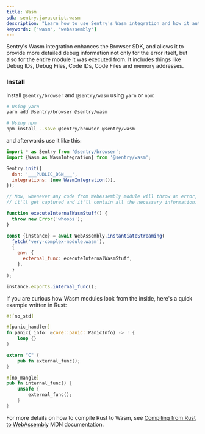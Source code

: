 ```yaml
---
title: Wasm
sdk: sentry.javascript.wasm
description: "Learn how to use Sentry's Wasm integration and how it automatically reports errors and exceptions in your Wasm module."
keywords: ['wasm', 'webassembly']
---
```


Sentry's Wasm integration enhances the Browser SDK, and allows it to provide more detailed debug information not only for the error itself, but also for the entire module it was executed from. It includes things like Debug IDs, Debug Files, Code IDs, Code Files and memory addresses.

### Install

Install `@sentry/browser` and `@sentry/wasm` using `yarn` or `npm`:

```bash
# Using yarn
yarn add @sentry/browser @sentry/wasm

# Using npm
npm install --save @sentry/browser @sentry/wasm
```

and afterwards use it like this:

```javascript
import * as Sentry from '@sentry/browser';
import {Wasm as WasmIntegration} from '@sentry/wasm';

Sentry.init({
  dsn: '___PUBLIC_DSN___',
  integrations: [new WasmIntegration()],
});

// Now, whenever any code from WebAssembly module will throw an error,
// it'll get captured and it'll contain all the necessary information.

function executeInternalWasmStuff() {
  throw new Error('whoops');
}

const {instance} = await WebAssembly.instantiateStreaming(
  fetch('very-complex-module.wasm'),
  {
    env: {
      external_func: executeInternalWasmStuff,
    },
  }
);

instance.exports.internal_func();
```

If you are curious how Wasm modules look from the inside, here's a quick example written in Rust:

```rust
#![no_std]

#[panic_handler]
fn panic(_info: &core::panic::PanicInfo) -> ! {
    loop {}
}

extern "C" {
    pub fn external_func();
}

#[no_mangle]
pub fn internal_func() {
    unsafe {
        external_func();
    }
}
```

For more details on how to compile Rust to Wasm, see [Compiling from Rust to WebAssembly](https://developer.mozilla.org/en-US/docs/WebAssembly/Rust_to_wasm) MDN documentation.
